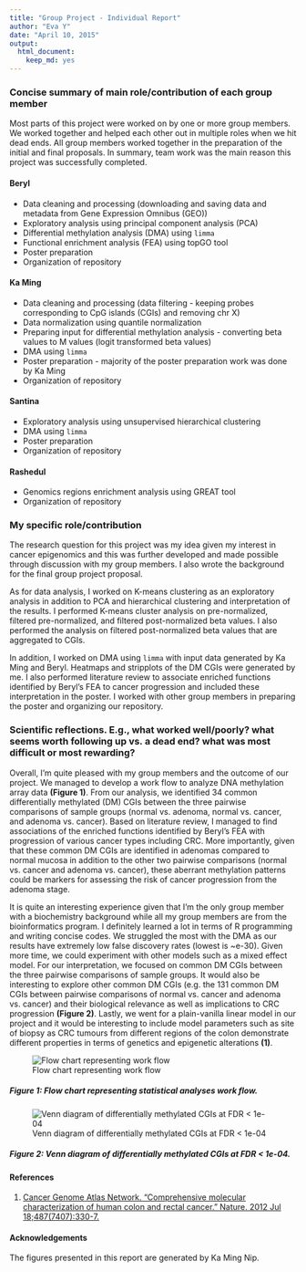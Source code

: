 ```yaml
---
title: "Group Project - Individual Report"
author: "Eva Y"
date: "April 10, 2015"
output:
  html_document:
    keep_md: yes
---
```


### Concise summary of main role/contribution of each group member
Most parts of this project were worked on by one or more group members. We worked together and helped each other out in multiple roles when we hit dead ends. All group members worked together in the preparation of the initial and final proposals. In summary, team work was the main reason this project was successfully completed. 

#### Beryl
- Data cleaning and processing (downloading and saving data and metadata from Gene Expression Omnibus (GEO))
- Exploratory analysis using principal component analysis (PCA)
- Differential methylation analysis (DMA) using `limma`
- Functional enrichment analysis (FEA) using topGO tool
- Poster preparation
- Organization of repository

#### Ka Ming
- Data cleaning and processing (data filtering - keeping probes corresponding to CpG islands (CGIs) and removing chr X)
- Data normalization using quantile normalization
- Preparing input for differential methylation analysis - converting beta values to M values (logit transformed beta values)
- DMA using `limma`
- Poster preparation - majority of the poster preparation work was done by Ka Ming
- Organization of repository

#### Santina
- Exploratory analysis using unsupervised hierarchical clustering
- DMA using `limma`
- Poster preparation
- Organization of repository

#### Rashedul
- Genomics regions enrichment analysis using GREAT tool
- Organization of repository

### My specific role/contribution
The research question for this project was my idea given my interest in cancer epigenomics and this was further developed and made possible through discussion with my group members. I also wrote the background for the final group project proposal.

As for data analysis, I worked on K-means clustering as an exploratory analysis in addition to PCA and hierarchical clustering and interpretation of the results. I performed K-means cluster analysis on pre-normalized, filtered pre-normalized, and filtered post-normalized beta values. I also performed the analysis on filtered post-normalized beta values that are aggregated to CGIs. 

In addition, I worked on DMA using `limma` with input data generated by Ka Ming and Beryl. Heatmaps and stripplots of the DM CGIs were generated by me. I also performed literature review to associate enriched functions identified by Beryl's FEA to cancer progression and included these interpretation in the poster. I worked with other group members in preparing the poster and organizing our repository.

### Scientific reflections. E.g., what worked well/poorly? what seems worth following up vs. a dead end? what was most difficult or most rewarding?
Overall, I'm quite pleased with my group members and the outcome of our project. We managed to develop a work flow to analyze DNA methylation array data **(Figure 1)**. From our analysis, we identified 34 common differentially methylated (DM) CGIs between the three pairwise comparisons of sample groups (normal vs. adenoma, normal vs. cancer, and adenoma vs. cancer). Based on literature review, I managed to find associations of the enriched functions identified by Beryl's FEA with progression of various cancer types including CRC. More importantly, given that these common DM CGIs are identified in adenomas compared to normal mucosa in addition to the other two pairwise comparisons (normal vs. cancer and adenoma vs. cancer), these aberrant methylation patterns could be markers for assessing the risk of cancer progression from the adenoma stage. 

It is quite an interesting experience given that I'm the only group member with a biochemistry background while all my group members are from the bioinformatics program. I definitely learned a lot in terms of R programming and writing concise codes. We struggled the most with the DMA as our results have extremely low false discovery rates (lowest is ~e-30). Given more time, we could experiment with other models such as a mixed effect model. For our interpretation, we focused on common DM CGIs between the three pairwise comparisons of sample groups. It would also be interesting to explore other common DM CGIs (e.g. the 131 common DM CGIs between pairwise comparisons of normal vs. cancer and adenoma vs. cancer) and their biological relevance as well as implications to CRC progression **(Figure 2)**. Lastly, we went for a plain-vanilla linear model in our project and it would be interesting to include model parameters such as site of biopsy as CRC tumours from different regions of the colon demonstrate different properties in terms of genetics and epigenetic alterations **(1)**.

![Flow chart representing work flow](workflow_copy.png)

##### Figure 1: Flow chart representing statistical analyses work flow.


![Venn diagram of differentially methylated CGIs at FDR < 1e-04](venndiagram.png)

##### Figure 2: Venn diagram of differentially methylated CGIs at FDR < 1e-04.

#### References
1.  [Cancer Genome Atlas Network. "Comprehensive molecular characterization of human colon and rectal cancer." Nature. 2012 Jul 18;487(7407):330-7.](http://www.ncbi.nlm.nih.gov/pubmed/22810696)

#### Acknowledgements 
The figures presented in this report are generated by Ka Ming Nip. 